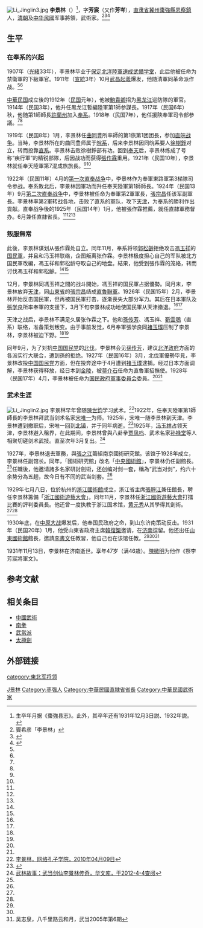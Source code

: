 {{Otheruses|other=名为李景林的其他人物|李景林}}
{{Infobox_Person
| name = 李景林
|image=Li Jinglin.jpg 
|box_width= 170px
|occupation= 政治人物
| period = 20世纪 
|birth_name= 
| sex = 男
| other_names = 李芳宸
|birth_date={{start date|1885|3|28}}
|birth_place= {{QIN}}[[直隶省|直隶省]][[棗強縣|棗強縣]]恩察鎮
|death_date= {{death date and age|1931|11|13|1885|3|28}}
|death_place= {{ROC-1928|山东省}}[[济南市|济南市]]
| nationality = {{CHN-1928}}
| residence =
| party ={{KMT}}
| religion =
| spouse =
| relatives =
|education=北洋陸軍速成武備学堂
| past =少年「育字」軍<br>[[陳世鈞|陳世鈞]]劍術徒弟<br>禁衛軍軍官<br>[[奉軍|奉軍]]旅長<br>陸軍第一師長<br>留守[[天津|天津]]軍長<br>直魯聯軍總司令<br>[[直隶|直隶]]军务督辨<br>南京國術研究館創辦人<br>[[中央國術館|中央國術館]]副館長<br>浙江国术馆教練<br>山東國術館館長
| work =《武當劍術》<br>《武当剑法大要》<br>《武当剑法笔记》
| award = 
}}

[[File:Li_Jinglin3.jpg|thumb]]
'''李景林'''（{{bd|1885年|3月28日|1931年|11月13日|catIdx=Li李}}）<ref>生卒年月据《棗強县志》。此外，其卒年还有1931年12月3日説、1932年説。</ref>，字'''芳宸'''（又作'''芳岑'''），[[直隶省|直隶省]][[冀州市|冀州]][[棗強縣|棗強縣]][[恩察鎮|恩察鎮]]人，[[清朝|清朝]]及[[中华民國|中华民國]]军事將領，武術家。<ref name=sky>竇希彦「李景林」{{Cite book<!--|和書-->|author = [[中国社会科学院|中国社会科学院]]近代史研究所|title = 民国人物传 第10卷|year = 2000|publisher = [[中華書局|中華書局]]|isbn = 7-101-02114-X}}</ref><ref name=xyc>{{Cite book<!--|和書-->|author = 徐友春主編|title = 民国人物大辞典 増訂版|year = 2007|publisher = 河北人民出版社|isbn = 978-7-202-03014-1}}</ref><ref name=lsl>{{Cite book<!--|和書-->|author = 劉寿林等編|title = 民国職官年表|year = 1995|publisher = [[中華書局|中華書局]]|isbn = 7-101-01320-1}}</ref>

== 生平 ==
=== 在奉系的兴起 ===
1907年（[[光緒|光緒]]33年），李景林毕业于[[保定|保定]][[北洋陸軍速成武備学堂|北洋陸軍速成武備学堂]]，此后他被任命为禁衛軍的下級軍官。1911年（[[宣統|宣統]]3年）10月[[武昌起義|武昌起義]]爆发，他随清軍同革命派作战。<ref name=sky/><ref name=xyc/>

[[中華民国|中華民国]]成立後的1912年（[[民国紀元|民国]]元年），他被[[鮑貴卿|鮑貴卿]]招为[[黑龙江省_(中華民国)|黑龙江]]巡防隊的軍官。1914年（民国3年），他升任黒龙江暫編陸軍第1師参謀長。1917年（民国6年）秋，他随第1師師長[[許蘭州|許蘭州]]加入[[奉系|奉系]]。1918年（民国7年），他任援陝奉軍司令部参議。<ref name=sky/><ref name=xyc/>

1919年（民国8年）1月，李景林任[[曲同豊|曲同豊]]所率師的第1旅第1团团長，参加[[直皖战争|直皖战争]]。当時，李景林所在的曲同豊师属于[[皖系|皖系]]，后来李景林因同皖系要人[[徐樹錚|徐樹錚]]对立，转而投靠[[直系|直系]]。李景林击败徐樹錚部有功。回到[[奉天省|奉天]]后，李景林练成了号称“疾行軍”的精锐部隊，后因战功而获得[[張作霖|張作霖]]重用。1921年（民国10年），李景林就任奉天陸軍第7混成旅旅長。<ref name=sky/><ref name=xyc/>

1922年（民国11年）4月的[[第一次直奉战争|第一次直奉战争]]中，李景林作为奉軍東路軍第3梯隊司令参战。奉系敗北后，李景林因軍功而升任奉天陸軍第1師師長。1924年（民国13年）9月[[第二次直奉战争|第二次直奉战争]]中，李景林被任命为奉軍第2軍軍長，[[張宗昌|張宗昌]]任该军副軍長。李景林率第2軍转战各地，击败了直系的軍队，攻下[[天津市|天津]]，为奉系的勝利作出貢献。直奉战争後的1925年（民国14年）1月，他被張作霖推薦，就任直隷軍務督办。6月兼任直隷省長。<ref name=lsl/><ref name=sky/><ref name=xyc/>

=== 叛服無常===
此後，李景林谋划从張作霖处自立。同年11月，奉系将领[[郭松齡|郭松齡]]拒绝攻击[[馮玉祥|馮玉祥]]的[[西北军|国民軍]]，并且和冯玉祥联络，企图叛离张作霖。李景林极度担心自己的军队被北方国民軍改編，馮玉祥和郭松龄夺取自己的地盘。結果，他受到張作霖的笼絡，转而讨伐馮玉祥和郭松齢。<ref name=sky/><ref name=xyc/>

12月，李景林同馮玉祥之間的战斗開始，馮玉祥的国民軍占据優勢。同月末，李景林放弃[[天津|天津]]，同[[山東省_(中華民国)|山東省]]的[[張宗昌|張宗昌]]结成[[直魯聯軍|直魯聯軍]]。1926年（民国15年）2月，李景林开始反击国民軍，但再被国民軍打击，逐渐喪失大部分军力。其后在日本軍队及[[張学良|張学良]]所率奉軍的支援下，3月下旬李景林成功地使国民軍从天津撤退。<ref name=sky/><ref name=xyc/>

天津之战后，李景林不满足久居张作霖之下。他和[[孫传芳|孫传芳]]、馮玉祥、[[靳雲鶚|靳雲鶚]]（直系）联络，准备策划叛变。由于事前发觉，6月奉軍張学良同[[褚玉璞|褚玉璞]]压制了李景林，李景林被迫下野。<ref name=sky/><ref name=xyc/>

同年9月，为了对抗[[中国国民党|中国国民党]]的[[北伐|北伐]]，李景林会见[[孫传芳|孫传芳]]，建议[[北洋政府|北洋政府]]方面的各派实行大联合，遭到孫的拒绝。1927年（民国16年）3月，北伐軍優勢毕見，李景林改投[[中国国民党|中国国民党]]方面，但在投奔途中于4月遭到[[褚玉璞|褚玉璞]]逮捕。经过日本方面调解，李景林获得释放，经日本到[[金陵|金陵]]，被[[蒋介石|蒋介石]]任命为直魯軍招撫使。1928年（民国17年）4月，李景林被任命为[[国民政府軍事委員会|国民政府軍事委員会]]委員。<ref name=sky/><ref name=xyc/>

===武术生涯===
[[File:Li_Jinglin2.jpg|thumb]]
李景林早年曾随[[陳世鈞|陳世鈞]]学习武术。<ref name=wlkz>[http://kungfu.chinese.cn/article/2010-04/09/content_122477.htm 李景林，网络孔子学院，2010年04月09日]{{Dead link|date=2019年11月 |bot=InternetArchiveBot |fix-attempted=yes }}</ref>1922年，任奉天陸軍第1師師長的李景林拜武当剑术名家[[宋唯一|宋唯一]]为师。1925年，宋唯一随李景林到天津。李景林遭到撤职后，宋唯一回到[[北镇|北镇]]，并于同年病逝。<ref>{{Cite web |url=http://www.bzs.gov.cn/bz/mr/2009-12-29/1966.html |title=宋唯一，辽宁省北镇市人民政府，2009-12-29 |access-date=2012-04-04 |archive-url=https://web.archive.org/web/20130511172700/http://www.bzs.gov.cn/bz/mr/2009-12-29/1966.html |archive-date=2013-05-11 |dead-url=yes }}</ref>1925年，[[冯玉祥|冯玉祥]]占领天津，李景林避入租界，在此期间，李景林曾與八卦拳[[贾凤呜|贾凤呜]]、武术名家[[孙禄堂|孙禄堂]]等人相聚切磋剑术武技。直至次年3月复出。<ref name=hwk>[http://huawenku.egreenapple.com/html/baokandieshi/baokandieshi-20120305831.html 武林故事：武当剑仙李景林传奇，华文库，于2012-4-4查阅]{{dead link|date=2018年3月 |bot=InternetArchiveBot |fix-attempted=yes }}</ref>

1927年，李景林退去軍務，與[[張之江|張之江]]籌組南京國術研究館。该馆于1928年成立，李景林任副馆长。同年，「國術研究館」改名「[[中央國術館|中央國術館]]」，李景林仍任副館長。<ref name=hwk/>任職後，他邀请諸多名家研討劍術，还创编对剑一套，稱為“武当对剑”，约六十余势分為五趟，故今日有不同的武当剑套。<ref name=wlkz/>

1929年七月八日，位於杭州的[[浙江國術館|浙江國術館]]成立，浙江省主席[[張靜江|張靜江]]兼任館長，聘任李景林籌備「[[浙江國術遊藝大會|浙江國術遊藝大會]]」。同年11月，李景林任[[浙江國術遊藝大會|浙江國術遊藝大會]]打擂比賽的評判委員長。他还曾一度执教于浙江国术馆，[[黄元秀|黄元秀]]从其學得其劍術。<ref name=hwk/><ref name=wlkz/>

1930年底，在[[中原大战|中原大战]]爆发后，他奉国民政府之命，到山东济南策动反击。1931年（民国20年）1月，他受山東省政府主席[[韓復榘|韓復榘]]邀请，在[[济南市|济南]]逗留。他还出任[[山東國術館|山東國術館]]館長，邀請[[李書文|李書文]]任教習，他自己也在该馆任教。<ref name=hwk/><ref name=wlkz/><ref>吴志泉，八千里路云和月，武当2005年第6期</ref>

1931年11月13日，李景林在济南逝世。享年47岁（满46歳）。[[陳微明|陳微明]]为他作《祭李芳宸將軍文》。

==参考文献==
{{reflist}}

== 相关条目 ==
* [[中國武術|中國武術]]
* [[南拳|南拳]]
* [[武當派|武當派]]
* [[太極劍|太極劍]]

== 外部链接 ==
{{commonscat|Li Jinglin}}
{{河北行政长官|北}}

{{Authority control}}
{{DEFAULTSORT:Li李}}
[[Category:李姓|J景林]]
[[Category:枣强人|Category:枣强人]]
[[category:東北军将领|category:東北军将领]]
[[Category:中華民國直隸省省長|Category:中華民國直隸省省長]]
[[Category:中華民國武術家|Category:中華民國武術家]]